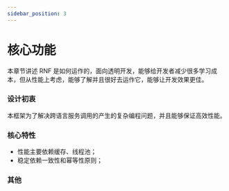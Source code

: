 ```yaml
---
sidebar_position: 3
---
```


# 核心功能


本章节讲述 RNF 是如何运作的，面向透明开发，能够给开发者减少很多学习成本，但从性能上考虑，能够了解并且很好去运作它，能够让开发效果更佳。


### 设计初衷

本框架为了解决跨语言服务调用的产生的复杂编程问题，并且能够保证高效性能。

### 核心特性

- 性能主要依赖缓存、线程池；
- 稳定依赖一致性和幂等性原则；

### 其他




